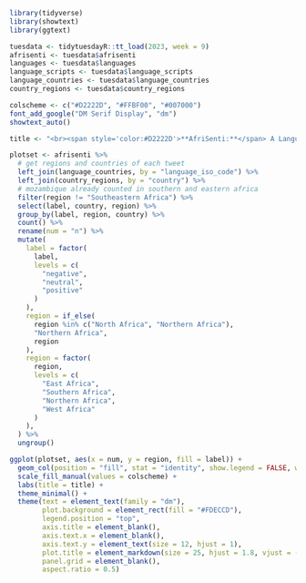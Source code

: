 ```r
library(tidyverse)
library(showtext)
library(ggtext)
```

``` r
tuesdata <- tidytuesdayR::tt_load(2023, week = 9)
afrisenti <- tuesdata$afrisenti
languages <- tuesdata$languages
language_scripts <- tuesdata$language_scripts
language_countries <- tuesdata$language_countries
country_regions <- tuesdata$country_regions
```

```r
colscheme <- c("#D2222D", "#FFBF00", "#007000")
font_add_google("DM Serif Display", "dm")
showtext_auto()

title <- "<br><span style='color:#D2222D'>**AfriSenti:**</span> A Language Sentiment Analysis"
```

```r
plotset <- afrisenti %>%
  # get regions and countries of each tweet
  left_join(language_countries, by = "language_iso_code") %>%
  left_join(country_regions, by = "country") %>%
  # mozambique already counted in southern and eastern africa
  filter(region != "Southeastern Africa") %>%
  select(label, country, region) %>%
  group_by(label, region, country) %>%
  count() %>%
  rename(num = "n") %>%
  mutate(
    label = factor(
      label,
      levels = c(
        "negative",
        "neutral",
        "positive"
      )
    ), 
    region = if_else(
      region %in% c("North Africa", "Northern Africa"),
      "Northern Africa",
      region
    ),
    region = factor(
      region,
      levels = c(
        "East Africa",
        "Southern Africa",
        "Northern Africa",
        "West Africa"
      )
    ),
  ) %>%
  ungroup()
```

```r
ggplot(plotset, aes(x = num, y = region, fill = label)) +
  geom_col(position = "fill", stat = "identity", show.legend = FALSE, width = 0.7) +
  scale_fill_manual(values = colscheme) +
  labs(title = title) +
  theme_minimal() +
  theme(text = element_text(family = "dm"),
        plot.background = element_rect(fill = "#FDECCD"),
        legend.position = "top",
        axis.title = element_blank(),
        axis.text.x = element_blank(),
        axis.text.y = element_text(size = 12, hjust = 1),
        plot.title = element_markdown(size = 25, hjust = 1.8, vjust = -4),
        panel.grid = element_blank(),
        aspect.ratio = 0.5)
```

